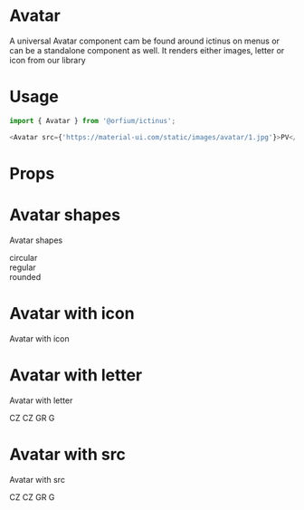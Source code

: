 
<Meta title="Design System/Avatar" component={Avatar} />

# Avatar

A universal Avatar component cam be found around ictinus on menus or can be a standalone component as well. It renders either images, letter or icon from our library

# Usage

```js
import { Avatar } from '@orfium/ictinus';

<Avatar src={'https://material-ui.com/static/images/avatar/1.jpg'}>PV</Avatar>;
```

# Props

<Props of={Avatar} />

# Avatar shapes

Avatar shapes

<Preview>
  <Story name="Avatar shapes">
    <div>
      <Stack>
        <div>circular</div>
        <Avatar size={'xs'} color={`magenta-${BASE_SHADE}`} iconName={'user'} />
        <Avatar size={'sm'} color={`magenta-${BASE_SHADE}`} iconName={'user'} />
        <Avatar size={'md'} color={'lightBlue-100'} iconName={'user'} />
        <Avatar size={'lg'} iconName={'user'} />
      </Stack>
      <Stack>
        <div>regular</div>
        <Avatar shape={'regular'} size={'xs'} color={`magenta-${BASE_SHADE}`} iconName={'user'} />
        <Avatar shape={'regular'} size={'sm'} color={`magenta-${BASE_SHADE}`} iconName={'user'} />
        <Avatar shape={'regular'} size={'md'} color={'lightBlue-100'} iconName={'user'} />
        <Avatar shape={'regular'} size={'lg'} iconName={'user'} />
      </Stack>
      <Stack>
        <div>rounded</div>
        <Avatar shape={'regular'} size={'xs'} color={`magenta-${BASE_SHADE}`} iconName={'user'} />
        <Avatar shape={'regular'} size={'sm'} color={`magenta-${BASE_SHADE}`} iconName={'user'} />
        <Avatar shape={'regular'} size={'md'} color={'lightBlue-100'} iconName={'user'} />
        <Avatar shape={'regular'} size={'lg'} iconName={'user'} />
      </Stack>
    </div>
  </Story>
</Preview>

# Avatar with icon

Avatar with icon

<Preview>
  <Story name="Avatar with icon">
    <Stack>
      <Avatar size={'xs'} color={`magenta-${BASE_SHADE}`} iconName={'user'} />
      <Avatar size={'sm'} color={`magenta-${BASE_SHADE}`} iconName={'user'} />
      <Avatar size={'md'} color={'lightBlue-100'} iconName={'user'} />
      <Avatar size={'lg'} iconName={'user'} />
    </Stack>
  </Story>
</Preview>

# Avatar with letter

Avatar with letter

<Preview>
  <Story name="Avatar with letter">
    <Stack>
      <Avatar size={'xs'} color={`magenta-${BASE_SHADE}`}>CZ</Avatar>
      <Avatar size={'sm'} color={`magenta-${BASE_SHADE}`}>CZ</Avatar>
      <Avatar size={'md'} color={'lightBlue-100'}>GR</Avatar>
      <Avatar size={'lg'}>G</Avatar>
    </Stack>
  </Story>
</Preview>

# Avatar with src

Avatar with src

<Preview>
  <Story name="Avatar with src">
    <Stack>
      <Avatar size={'xs'} src={'https://material-ui.com/static/images/avatar/1.jpg'}>CZ</Avatar>
      <Avatar size={'sm'} src={'https://material-ui.com/static/images/avatar/1.jpg'}>CZ</Avatar>
      <Avatar size={'md'} src={'https://material-ui.com/static/images/avatar/1.jpg'}>GR</Avatar>
      <Avatar size={'lg'} src={'https://material-ui.com/static/images/avatar/1.jpg'}>G</Avatar>
    </Stack>
  </Story>
</Preview>
